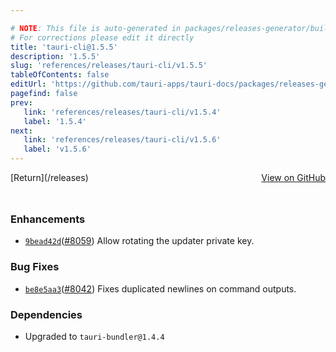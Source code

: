 ```yaml
---

# NOTE: This file is auto-generated in packages/releases-generator/build.ts
# For corrections please edit it directly
title: 'tauri-cli@1.5.5'
description: '1.5.5'
slug: 'references/releases/tauri-cli/v1.5.5'
tableOfContents: false
editUrl: 'https://github.com/tauri-apps/tauri-docs/packages/releases-generator/build.ts'
pagefind: false
prev:
   link: 'references/releases/tauri-cli/v1.5.4'
   label: '1.5.4'
next:
   link: 'references/releases/tauri-cli/v1.5.6'
   label: 'v1.5.6'
---
```


			

<ReleaseSidebar slug="references/releases/tauri-cli"  packageName="tauri-cli" />

<div style="margin-bottom:3rem; display: flex; justify-content: space-between; align-items: center"><span>[Return](/releases)</span><span><a href="https://github.com/tauri-apps/tauri/releases/tag/tauri-cli-v1.5.5">View on GitHub</a></span></div>

### Enhancements

- [`9bead42d`](https://www.github.com/tauri-apps/tauri/commit/9bead42dbca0fb6dd7ea0b6bfb2f2308a5c5f992)([#8059](https://www.github.com/tauri-apps/tauri/pull/8059)) Allow rotating the updater private key.

### Bug Fixes

- [`be8e5aa3`](https://www.github.com/tauri-apps/tauri/commit/be8e5aa3071d9bc5d0bd24647e8168f312d11c8d)([#8042](https://www.github.com/tauri-apps/tauri/pull/8042)) Fixes duplicated newlines on command outputs.

### Dependencies

- Upgraded to `tauri-bundler@1.4.4`

